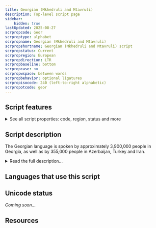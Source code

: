 ```yaml
---
title: Georgian (Mkhedruli and Mtavruli)
description: Top-level script page
sidebar:
    hidden: true
lastUpdated: 2025-08-27
scrpropcode: Geor
scrproptype: alphabet
scrpropname: Georgian (Mkhedruli and Mtavruli)
scrpropshortname: Georgian (Mkhedruli and Mtavruli) script
scrpropstatus: Current
scrpropregion: European
scrpropdirection: LTR
scrpropbaseline: bottom
scrpropcase: no
scrpropwspace: between words
scrpropbehavior: optional ligatures
scrpropisocode: 240 (left-to-right alphabetic)
scrpropotcode: geor
---
```



## Script features

<details>
<summary> See all script properties: code, region, status and more</summary>
<ScriptInfo />
</details>

## Script description

The Georgian language is spoken by approximately 3,900,000 people in Georgia, as well as by 355,000 people in Azerbaijan, Turkey and Iran.

<details>
<summary>Read the full description...</summary>The earliest uncontested inscription in the language dates from the 5th century. Since that time, Georgian has been written in three distinct scripts. The original script was an inscriptional form called _Asomtavruli_, from which a manuscript form, _Nuskhuri_, was derived. For a time, these were combined in a [bicameral](/reference/glossary#bicam) system called _Khutsuri_ in which Asomtavruli letters were used as the upper case and Nushkuri as the lower case. Since the 11th century, a third script has been attested, called _Mkhedruli_. There is some debate as to the origins of this third script; some scholars say that it evolved from the Khutsuri system, other, that it pre-dates it. What is generally agreed upon is that Mkhedruli was used as a secular script alongside the ecclesiastical Khutsuri until the 18th century, since which time it has been used for nearly all Georgian writing. The three scripts share the same letter names, despite having different letter shapes.

The Mkhedruli alphabet is also used for writing the Mingrelian and Svan languages spoken in Georgia, as well as Laz, spoken in Turkey.

There are 33 Mkhedruli letters currently used for writing Georgian, plus another 8 which are now obsolete. There is an almost exact one-to-one mapping between sounds and letters, that is, every sound is written and (almost) every letter is pronounced. The exceptions to this are the letters representing [m], [r] and [l], which are sometimes written but not pronounced, due to phonological processes such as lenition (the weakening of a consonant, which can lead to its not being pronounced at all). The letters representing [h] and [s] are also written but not pronounced in some contexts where they serve as grammatical markers in a grammatical rule which is undergoing change. The order of the letters roughly follows that of the Greek alphabet, with some influence from early Iranian scripts such as Pahlavi.

Georgian writing currently uses only one case, although previous alphabets have been bicameral. There have been some attempts, notably on the part of Akaki Shanidze, to use the letters of the old Asomtavruli alphabet as upper-case letters, but this system is unofficial and has been used very sporadically. It is read from left to right, with spaces between words and a punctuation mark to indicate the end of sentences. No diacritics are used. Within a word, letters can be spaced out to add emphasis. In printed texts, letters are not connected in any way, but handwriting can be cursive and involve a number of ligatures.

Letters are written on a bottom [baseline](/reference/glossary#baseline), with descenders extending below the baseline and ascenders extending above the x-height. Five letters have both ascenders and descenders. Titles and headings  are customarily written with letters which are normally at the x-height being extended to the height and depth of the ascenders and descenders, so that all the letters are of uniform height. These are not encoded as distinct letters, rather they comprise a font style, similar to Latin small caps, which is known as _Mtavruli_.
</details>

## Languages that use this script

<WsList script='Geor' wsMax='5' />

## Unicode status

_Coming soon..._

## Resources

<ScriptResources detailSummary='seemore' />

